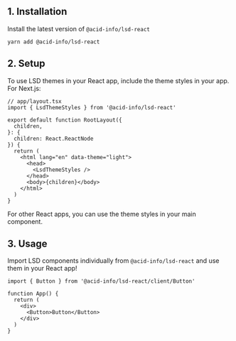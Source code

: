 
<Meta title="Overview/Quick Start" />

## 1. Installation

Install the latest version of `@acid-info/lsd-react`

```shell
yarn add @acid-info/lsd-react
```

## 2. Setup

To use LSD themes in your React app, include the theme styles in your app. For Next.js:

```tsx
// app/layout.tsx
import { LsdThemeStyles } from '@acid-info/lsd-react'

export default function RootLayout({
  children,
}: {
  children: React.ReactNode
}) {
  return (
    <html lang="en" data-theme="light">
      <head>
        <LsdThemeStyles />
      </head>
      <body>{children}</body>
    </html>
  )
}
```

For other React apps, you can use the theme styles in your main component.

## 3. Usage

Import LSD components individually from `@acid-info/lsd-react` and use them in your React app!

```tsx
import { Button } from '@acid-info/lsd-react/client/Button'

function App() {
  return (
    <div>
      <Button>Button</Button>
    </div>
  )
}
```
